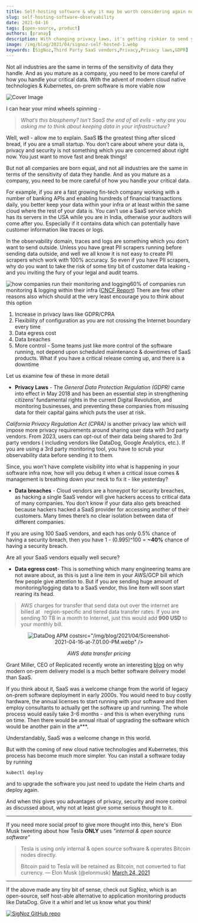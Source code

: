 ```yaml
---
title: Self-hosting software & why it may be worth considering again now
slug: self-hosting-software-observability
date: 2021-04-16
tags: [open-source, product]
authors: [pranay]
description: With changing privacy laws, it's getting riskier to send your data to third party SaaS vendors. In the observability domain, traces and logs are something which you don't want to send outside. Let's find out why self-hosted software solutions are replacing SaaS providers now.
image: /img/blog/2021/04/signoz-self-hosted-1.webp
keywords: [SigNoz,Third Party SaaS vendors,Privacy,Privacy laws,GDPR]
---
```


Not all industries are the same in terms of the sensitivity of data they handle. And as you mature as a company, you need to be more careful of how you handle your critical data. With the advent of modern cloud native technologies & Kubernetes, on-prem software is more viable now



![Cover Image](/img/blog/2021/04/signoz-self-hosted-1.webp)

I can hear your mind wheels spinning -

> _What’s this blasphemy? Isn’t SaaS the end of all evils - why are you asking me to think about keeping data in your infrastructure?_

Well, well - allow me to explain. SaaS **IS** the greatest thing after sliced bread, if you are a small startup. You don’t care about where your data is, privacy and security is not something which you are concerned about right now. You just want to move fast and break things!

But not all companies are born equal, and not all industries are the same in terms of the sensitivity of data they handle. And as you mature as a company, you need to be more careful of how you handle your critical data.

For example, if you are a fast growing fin-tech company working with a number of banking APIs and enabling hundreds of financial transactions daily, you better keep your data within your infra or at least within the same cloud where the rest of your data is. You can’t use a SaaS service which has its servers in the USA while you are in India, otherwise your auditors will come after you. Especially if it contains data which can potentially have customer information like traces or logs.

In the observability domain, traces and logs are something which you don’t want to send outside. Unless you have great PII scrapers running before sending data outside, and well we all know it is not easy to create PII scrapers which work with 100% accuracy. So even if you have PII scrapers, why do you want to take the risk of some tiny bit of customer data leaking - and you inviting the fury of your legal and audit teams.

![how companies run their monitoring and logging](/img/blog/2021/04/onprem-monitoring-tracing.webp)60% of companies run monitoring & logging within their infra ([CNCF Report](https://www.cncf.io/wp-content/uploads/2020/11/CNCF_Survey_Report_2020.pdf))
There are few other reasons also which should at the very least encourage you to think about this option

1. Increase in privacy laws like GDPR/CPRA
2. Flexibility of configuration as you are not crossing the Internet boundary every time
3. Data egress cost
4. Data breaches
5. More control - Some teams just like more control of the software running, not depend upon scheduled maintenance & downtimes of SaaS products. What if you have a critical release coming up, and there is a downtime

Let us examine few of these in more detail

- **Privacy Laws** - The _General Data Protection Regulation (GDPR)_ came into effect in May 2018 and has been an essential step in strengthening citizens’ fundamental rights in the current Digital Revolution, and monitoring businesses, and preventing these companies from misusing data for their capital gains which puts the user at risk.

_California Privacy Regulation Act (CPRA)_ is another privacy law which will impose more privacy requirements around sharing user data with 3rd party vendors. From 2023, users can opt-out of their data being shared to 3rd party vendors ( including vendors like DataDog, Google Analytics, etc.). If you are using a 3rd party monitoring tool, you have to scrub your observability data before sending it to them.

Since, you won't have complete visibility into what is happening in your software infra now, how will you debug it when a critical issue comes & management is breathing down your neck to fix it - like yesterday?

- **Data breaches** - Cloud vendors are a honeypot for security breaches, as hacking a single SaaS vendor will give hackers access to critical data of many companies. You don’t know if your data also gets breached because hackers hacked a SaaS provider for accessing another of their customers. Many times there’s no clear isolation between data of different companies.

If you are using 100 SaaS vendors, and each has only 0.5% chance of having a security breach, then you have 1 - (0.995)^100 = **~40%** chance of having a security breach.

Are all your SaaS vendors equally well secure?

- **Data egress cost**- This is something which many engineering teams are not aware about, as this is just a line item in your AWS/GCP bill which few people give attention to. But if you are sending huge amount of monitoring/logging data to a SaaS vendor, this line item will soon start rearing its head.

> AWS charges for transfer that send data out over the internet are billed at   region-specific and tiered data transfer rates. If you are sending 10 TB in a month to Internet, just this would add **900 USD** to your monthly bill.

<figure data-zoomable align='center'>
    <img className="box-shadowed-image"
  alt="DataDog APM cost"
  
  src="/img/blog/2021/04/Screenshot-2021-04-16-at-7.01.00-PM.webp"
  />
<figcaption><i>AWS data transfer pricing</i></figcaption>
  </figure>


  Grant Miller, CEO of Replicated recently wrote an interesting [blog](https://techcrunch.com/2018/06/17/after-twenty-years-of-salesforce-what-marc-benioff-got-right-and-wrong-about-the-cloud/) on why modern on-prem delivery model is a much better software delivery model than SaaS.

If you think about it, SaaS was a welcome change from the world of legacy on-prem software deployment in early 2000s. You would need to buy costly hardware, the annual licenses to start running with your software and then employ consultants to actually get the software up and running. The whole process would easily take 3-6 months - and this is when everything  runs on time. Then there would be annual ritual of upgrading the software which would be another pain in the a\*\*\*.

Understandably, SaaS was a welcome change in this world.

But with the coming of new cloud native technologies and Kubernetes, this process has become much more simpler. You can install a software today by running

```
kubectl deploy
```
and to upgrade the software you just need to update the Helm charts and deploy again.

And when this gives you advantages of privacy, security and more control as discussed about, why not at least give some serious thought to it.

---

If you need more social proof to give more thought into this, here's  Elon Musk tweeting about how Tesla **ONLY** uses _"internal & open source software"_

> Tesla is using only internal & open source software & operates Bitcoin nodes directly.
>
> Bitcoin paid to Tesla will be retained as Bitcoin, not converted to fiat currency.
> &mdash; Elon Musk (@elonmusk) [March 24, 2021](https://twitter.com/elonmusk/status/1374619379929772034?ref_src=twsrc%5Etfw)

---

If the above made any tiny bit of sense, check out SigNoz, which is an open-source, self host-able alternative to application monitoring products like DataDog. Give it a whirl and let us know what you think!

[![SigNoz GitHub repo](/img/blog/common/signoz_github.webp)](https://github.com/SigNoz/signoz)
